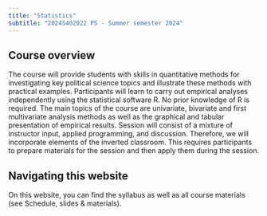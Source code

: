 ```yaml
---
title: "Statistics"
subtitle: "2024S402022 PS - Summer semester 2024"
---
```


## **Course overview**

The course will provide students with skills in quantitative methods for investigating key political science topics and illustrate these methods with practical examples. Participants will learn to carry out empirical analyses independently using the statistical software R. No prior knowledge of R is required. The main topics of the course are univariate, bivariate and first multivariate analysis methods as well as the graphical and tabular presentation of empirical results. Session will consist of a mixture of instructor input, applied programming, and discussion. Therefore, we will incorporate elements of the inverted classroom. This requires participants to prepare materials for the session and then apply them during the session.


## **Navigating this website**

On this website, you can find the syllabus as well as all course materials (see Schedule, slides & materials).
